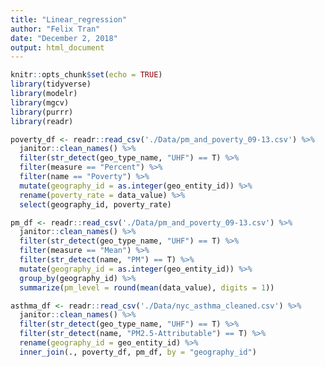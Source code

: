 ```yaml
---
title: "Linear_regression"
author: "Felix Tran"
date: "December 2, 2018"
output: html_document
---
```


```r
knitr::opts_chunk$set(echo = TRUE)
library(tidyverse)
library(modelr)
library(mgcv)
library(purrr)
library(readr)
```

```r
poverty_df <- readr::read_csv('./Data/pm_and_poverty_09-13.csv') %>% 
  janitor::clean_names() %>% 
  filter(str_detect(geo_type_name, "UHF") == T) %>% 
  filter(measure == "Percent") %>%
  filter(name == "Poverty") %>% 
  mutate(geography_id = as.integer(geo_entity_id)) %>% 
  rename(poverty_rate = data_value) %>% 
  select(geography_id, poverty_rate)

pm_df <- readr::read_csv('./Data/pm_and_poverty_09-13.csv') %>% 
  janitor::clean_names() %>% 
  filter(str_detect(geo_type_name, "UHF") == T) %>% 
  filter(measure == "Mean") %>%
  filter(str_detect(name, "PM") == T) %>% 
  mutate(geography_id = as.integer(geo_entity_id)) %>% 
  group_by(geography_id) %>% 
  summarize(pm_level = round(mean(data_value), digits = 1))

asthma_df <- readr::read_csv('./Data/nyc_asthma_cleaned.csv') %>% 
  janitor::clean_names() %>% 
  filter(str_detect(geo_type_name, "UHF") == T) %>% 
  filter(str_detect(name, "PM2.5-Attributable") == T) %>% 
  rename(geography_id = geo_entity_id) %>% 
  inner_join(., poverty_df, pm_df, by = "geography_id")
```

